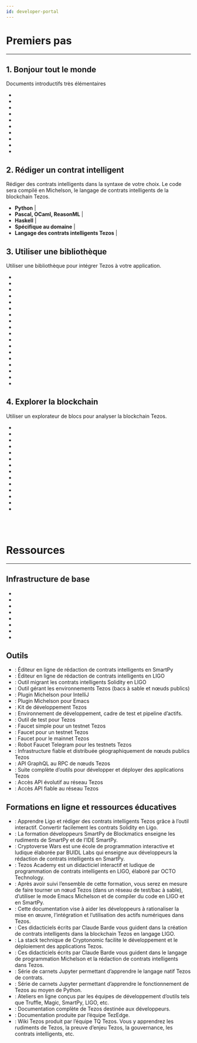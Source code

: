 ```yaml
---
id: developer-portal
---
```



# Premiers pas
---


## 1. Bonjour tout le monde
Documents introductifs très élémentaires
 - <ExternalLink 
        text="Déployer un actif numérique (token) et interagir avec lui" 
        link="https://assets.tqtezos.com/docs/intro/" />
 - <ExternalLink 
        text="Premiers pas Tplus pour gérer les environnements Tezos (bacs à sable et nœuds publics)" 
        link="https://tplus.dev/" />
 -  <ExternalLink 
        text="Créer un bac à sable Tezos" 
        link="https://assets.tqtezos.com/docs/setup/2-sandbox" />
 -  <ExternalLink 
        text="Essayer SmartPy dans un navigateur" 
        link="https://www.smartpy.io/dev/" />
 -  <ExternalLink 
        text="Apprendre les rudiments de SmartPy" 
        link="https://cryptocodeschool.in/tezos/overview" />
 -  <ExternalLink 
        text="Essayer LIGO dans un navigateur" 
        link="https://ide.ligolang.org/" />
 -  <ExternalLink 
        text="Apprendre les rudiments de LIGO" 
        link="https://tezosacademy.io/" />
 -  <ExternalLink 
        text="Essayer Michelson dans un navigateur" 
        link="https://try-michelson.tzalpha.net/" />
 -  <ExternalLink 
        text="Apprendre les rudiments de Michelson " 
        link="https://michelson.nomadic-labs.com/" />
 - <ExternalLink 
        text="Lire le manuel du développeur Tezos de Cryptonomic" 
        link="https://handbook.cryptonomic.tech/" />



 ## 2. Rédiger un contrat intelligent
 Rédiger des contrats intelligents dans la syntaxe de votre choix. Le code sera compilé en Michelson, le langage de contrats intelligents de la blockchain Tezos.
 - **Python** | <ExternalLink text="SmartPy" link="http://smartpy.io/" />
 - **Pascal, OCaml, ReasonML** | <ExternalLink text="LIGO" link="https://ligolang.org/" />
 - **Haskell** | <ExternalLink text="Indigo" link="https://indigo-lang.gitlab.io/" />
 - **Spécifique au domaine** | <ExternalLink text="Archetype" link="https://archetype-lang.org/" />
 - **Langage des contrats intelligents Tezos** | <ExternalLink text="Michelson" link="https://michelson.nomadic-labs.com/" />


## 3. Utiliser une bibliothèque
Utiliser une bibliothèque pour intégrer Tezos à votre application.

- <ExternalLink text="Taquito - suite de bibliothèques TypeScript" link="https://tezostaquito.io/" />
- <ExternalLink text="TzStats - indexeur et API" link="https://tzstats.com/docs/api#tezos-api" />
- <ExternalLink text="TzKT - indexeur et API" link="https://api.tzkt.io/" />
- <ExternalLink text="Conseil - indexeur et API" link="https://github.com/Cryptonomic/Conseil" />
- <ExternalLink text="ConseilJS - bibliothèque destinée au développement d’applications en TypeScript et JavaScript" link="https://cryptonomic.github.io/ConseilJS/#/" />
- <ExternalLink text="ConseilPy - boîte à outils Python pour l’indexeur et l’API Conseil" link="https://github.com/baking-bad/conseilpy" />
- <ExternalLink text="Morley - Outils de développement pour Michelson" link="https://gitlab.com/morley-framework/morley" />
- <ExternalLink text="TezosKit - SDK Swift pour iOS, macOS et iPadOS" link="https://github.com/keefertaylor/TezosKit" />
- <ExternalLink text="KotlinTezos - boîte à outils Android/Kotlin" link="https://gitlab.com/camlcase-dev/kotlin-tezos" />
- <ExternalLink text="PyTezos - SDK Python" link="https://github.com/baking-bad/pytezos" />
- <ExternalLink text="Sotez - bibliothèque JavaScript" link="https://github.com/AndrewKishino/sotez" />
- <ExternalLink text="Magic - connecteur de portefeuille sans mot de passe pour applications" link="https://docs.magic.link/advanced/tezos/get-started" />
- <ExternalLink text="Beacon - connecteur de portefeuille pour applications" link="https://www.walletbeacon.io/" />
- <ExternalLink text="TezBridge - connecteur de portefeuille pour applications" link="https://docs.tezbridge.com/" />
- <ExternalLink text="Go Tezos - bibliothèque Go " link="https://github.com/goat-systems/go-tezos" />
- <ExternalLink text="TezosJ - SDK Java Android" link="https://github.com/TezosRio/TezosJ_SDK" />
- <ExternalLink text="TezosJ Plain Java - SDK Java" link="https://github.com/TezosRio/TezosJ_plainJava" />
- <ExternalLink text="Netezos - bibliothèque .Net Standard 2.0" link="https://github.com/baking-bad/netezos" />



## 4. Explorer la blockchain
Utiliser un explorateur de blocs pour analyser la blockchain Tezos.

- <ExternalLink text="TzStats" link="https://tzstats.com/" />
- <ExternalLink text="tezblock" link="https://tezblock.io/" />
- <ExternalLink text="Arronax" link="https://arronax.io/" />
- <ExternalLink text="TzKT" link="https://tzkt.io/" />
- <ExternalLink text="TezTracker" link="https://teztracker.everstake.one/mainnet" />
- <ExternalLink text="TezEdge - Explorateur de nœuds Tezos " link="https://tezedge.com/#/network" />
- <ExternalLink text="Robot notificateur Tezos (Telegram)" link="https://t.me/TezosNotifierBot" />
- <ExternalLink text="Better Call Dev - Explorateur de contrats intelligents " link="https://better-call.dev/" />
- <ExternalLink text="SmartPy Explorateur de contrats " link="https://www.smartpy.io/dev/explorer" />
- <ExternalLink text="Misualizer - Explorateur de contrats intelligents" link="https://misualizer.tezbridge.com/" />
- <ExternalLink text="Explorateur de Tezos Hubble" link="https://hubble.figment.network/tezos" />
- <ExternalLink text="Baking Bad - Explorateur de délégation " link="https://baking-bad.org/" />
- <ExternalLink text="Mininax" link="https://mininax.io/mainnet" />
- <ExternalLink text="Blockchair" link="https://blockchair.com/tezos" />

<br /> <br /> 

# Ressources
___


## Infrastructure de base

- <ExternalLink text="Monter un nœud mainnet sur Debian, Ubuntu ou MacOS" link="https://github.com/tezoscommunity/FAQ/blob/master/Compile_Mainnet.md" />
- <ExternalLink text="Monter un nœud plus rapidement à l’aide d’un instantané" link="https://snapshots.tulip.tools/#/" />
- <ExternalLink text="Faire tourner un nœud Tezos et faire du baking dans Kiln (Interface utilisateur)" link="https://gitlab.com/obsidian.systems/kiln" />
- <ExternalLink text="Comment utiliser les binaires pour exécuter Tezos" link="https://tezos.gitlab.io/introduction/howtoget.html" />
- <ExternalLink text="Répertoire de base" link="https://gitlab.com/tezos/tezos" />
- <ExternalLink text="Images Docker" link="https://hub.docker.com/r/tezos/tezos" />
- <ExternalLink text="TezEdge - nœuds Tezos en Rust" link="https://docs.tezedge.com/get-started/quick-start" />
- <ExternalLink text="Manuel de référence du langage Michelson" link="https://michelson.nomadic-labs.com/" />


## Outils

- <ExternalLink text="IDE SmartPy" link="https://smartpy.io/dev/" />: Éditeur en ligne de rédaction de contrats intelligents en SmartPy
- <ExternalLink text="IDE LIGO" link="https://ide.ligolang.org/" />: Éditeur en ligne de rédaction de contrats intelligents en LIGO
- <ExternalLink text="Transpileur sol2ligo" link="https://madfish-solutions.github.io/sol2ligo/" />: Outil migrant les contrats intelligents Solidity en LIGO
- <ExternalLink text="Tplus" link="https://tplus.dev/tplus" />: Outil gérant les environnements Tezos (bacs à sable et nœuds publics)
- <ExternalLink text="Michelson - IntelliJ" link="https://www.plugin-dev.com/plugins/tezos-michelson/" />: Plugin Michelson pour IntelliJ
- <ExternalLink text="Michelson Emacs Mode" link="https://github.com/tezos/tezos/tree/master/emacs" />: Plugin Michelson pour Emacs
- <ExternalLink text="Granary" link="https://stove-labs.github.io/granary/" />: Kit de développement Tezos
- <ExternalLink text="Truffle" link="https://www.trufflesuite.com/docs/tezos/truffle/quickstart" />: Environnement de développement, cadre de test et pipeline d’actifs.
- <ExternalLink text="Tezster" link="https://github.com/Tezsure/Tezster-CLI" />: Outil de test pour Tezos
- <ExternalLink text="Magic's Testnet Faucet" link="https://magic-tezos-faucet.now.sh/" />: Faucet simple pour un testnet Tezos
- <ExternalLink text="Testnet Faucet" link="https://faucet.tzalpha.net/" />: Faucet pour un testnet Tezos
- <ExternalLink text="Mainnet Faucet" link="https://faucet.tezos.com/" />: Faucet pour le mainnet Tezos
- <ExternalLink text="Testnet Faucet Bot" link="https://t.me/tezos_faucet_bot" />: Robot Faucet Telegram pour les testnets Tezos
- <ExternalLink text="Tezos Giga Node" link="https://tezos.giganode.io/" />: Infrastructure fiable et distribuée géographiquement de nœuds publics Tezos
- <ExternalLink text="TezosLive" link="https://www.tezoslive.io/" />: API GraphQL au RPC de nœuds Tezos
- <ExternalLink text="Nautilus Cloud" link="https://nautilus.cloud/" />: Suite complète d’outils pour développer et déployer des applications Tezos
- <ExternalLink text="Tezos Link" link="https://tezoslink.io/" />: Accès API évolutif au réseau Tezos
- <ExternalLink text="Tezos DataHub" link="https://datahub.figment.network/" />: Accès API fiable au réseau Tezos


## Formations en ligne et ressources éducatives

- <ExternalLink text="Manuel Sol2Ligo " link="https://madfish-solutions.github.io/sol2ligo-course/#/" />: Apprendre Ligo et rédiger des contrats intelligents Tezos grâce à l’outil interactif. Convertir facilement les contrats Solidity en Ligo.
- <ExternalLink text="Blockmatics SmartPy Developer Course" link="https://training.blockmatics.io/p/tezos-smartpy-developer-course/" />: La formation développeurs SmartPy de Blockmatics enseigne les rudiments de SmartPy et de l’IDE SmartPy.
- <ExternalLink text="Cryptoverse Wars (SmartPy)" link="https://cryptocodeschool.in/tezos/overview" />: Cryptoverse Wars est une école de programmation interactive et ludique élaborée par BUIDL Labs qui enseigne aux développeurs la rédaction de contrats intelligents en SmartPy.
- <ExternalLink text="Tezos Academy (LIGO)" link="https://tezosacademy.io/" />: Tezos Academy est un didacticiel interactif et ludique de programmation de contrats intelligents en LIGO, élaboré par OCTO Technology.
- <ExternalLink text="Formation Tezos à Nomadic Labs" link="https://training.nomadic-labs.com/training.html" />: Après avoir suivi l’ensemble de cette formation, vous serez en mesure de faire tourner un nœud Tezos (dans un réseau de test/bac à sable), d’utiliser le mode Emacs Michelson et de compiler du code en LIGO et en SmartPy.
- <ExternalLink text="Portail d’actifs numériques TQ " link="https://assets.tqtezos.com/docs/intro/" />: Cette documentation vise à aider les développeurs à rationaliser la mise en œuvre, l’intégration et l’utilisation des actifs numériques dans Tezos.
- <ExternalLink text="Premiers pas LIGO" link="https://medium.com/coinmonks/getting-started-with-ligo-13ea2c4e844e" />: Ces didacticiels écrits par Claude Barde vous guident dans la création de contrats intelligents dans la blockchain Tezos en langage LIGO.
- <ExternalLink text="Portail développeurs de Cryptonomic " link="https://cryptonomic.tech/developers.html" />: La stack technique de Cryptonomic facilite le développement et le déploiement des applications Tezos.
- <ExternalLink text="Introduction à Michelson" link="https://medium.com/better-programming/introduction-to-michelson-the-language-of-tezos-part-1-374c03394cc3" />: Ces didacticiels écrits par Claude Barde vous guident dans le langage de programmation Michelson et la rédaction de contrats intelligents dans Tezos.
- <ExternalLink text="Michelson Labs" link="https://michelson.baking-bad.org/" />: Série de carnets Jupyter permettant d’apprendre le langage natif Tezos de contrats.
- <ExternalLink text="PyTezos Labs" link="https://pytezos.baking-bad.org/" />: Série de carnets Jupyter permettant d’apprendre le fonctionnement de Tezos au moyen de Python.
- <ExternalLink text="CoinList-Tezos Hackathon Workshops" link="https://www.youtube.com/playlist?list=PLZYHxOo6wufh2XacXH2YyeSecR3qMk0lH" />: Ateliers en ligne conçus par les équipes de développement d’outils tels que Truffle, Magic, SmartPy, LIGO, etc.
- <ExternalLink text="Documentation développeurs Tezos" link="https://tezos.gitlab.io/" />: Documentation complète de Tezos destinée aux développeurs.
- <ExternalLink text="Documentation Tezos de TezEdge" link="https://docs.tezedge.com/introduction/tezos" />: Documentation produite par l’équipe TezEdge.
- <ExternalLink text="Wiki TQ Tezos" link="https://wiki.tezosagora.org/" />: Wiki Tezos produit par l’équipe TQ Tezos. Vous y apprendrez les rudiments de Tezos, la preuve d’enjeu Tezos, la gouvernance, les contrats intelligents, etc.

